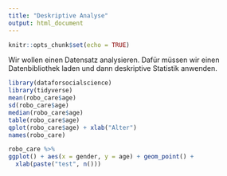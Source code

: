 ```yaml
---
title: "Deskriptive Analyse"
output: html_document
---
```


```r
knitr::opts_chunk$set(echo = TRUE)
```

Wir wollen einen Datensatz analysieren. Dafür müssen wir einen Datenbibliothek laden und dann deskriptive Statistik anwenden.

```r
library(dataforsocialscience)
library(tidyverse)
mean(robo_care$age)
sd(robo_care$age)
median(robo_care$age)
table(robo_care$age)
qplot(robo_care$age) + xlab("Alter")
names(robo_care)
```

```r
robo_care %>% 
ggplot() + aes(x = gender, y = age) + geom_point() +
  xlab(paste("test", n()))
```

